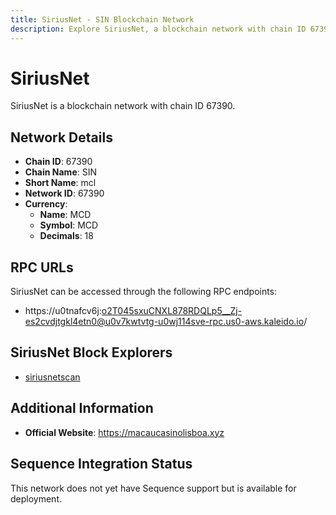 ```yaml
--- 
title: SiriusNet - SIN Blockchain Network
description: Explore SiriusNet, a blockchain network with chain ID 67390. Learn about its native currency, MCD, and how to interact with the network.
---
```


# SiriusNet

SiriusNet is a blockchain network with chain ID 67390.

## Network Details

- **Chain ID**: 67390
- **Chain Name**: SIN
- **Short Name**: mcl
- **Network ID**: 67390
- **Currency**: 
  - **Name**: MCD
  - **Symbol**: MCD
  - **Decimals**: 18

## RPC URLs

SiriusNet can be accessed through the following RPC endpoints:

- https://u0tnafcv6j:o2T045sxuCNXL878RDQLp5__Zj-es2cvdjtgkl4etn0@u0v7kwtvtg-u0wj114sve-rpc.us0-aws.kaleido.io/

## SiriusNet Block Explorers

- [siriusnetscan](https://siriusnet.tryethernal.com)

## Additional Information

- **Official Website**: https://macaucasinolisboa.xyz

## Sequence Integration Status

This network does not yet have Sequence support but is available for deployment.
